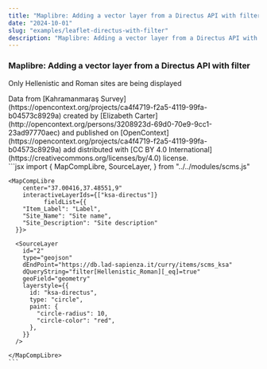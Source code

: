 ```yaml
---
title: "Maplibre: Adding a vector layer from a Directus API with filter"
date: "2024-10-01"
slug: "examples/leaflet-directus-with-filter"
description: "Maplibre: Adding a vector layer from a Directus API with filter"
---
```



### Maplibre: Adding a vector layer from a Directus API with filter

Only Hellenistic and Roman sites are being displayed

<div className="row mt-3 mb-5 border-top border-bottom py-3">
  <div className="col-6">
    <MapCompLibre 
      center="37.00416,37.48551,9"
      interactiveLayerIds={["ksa-directus"]}
      fieldList={{
        "Item_Label": "Label",
        "Site_Name": "Site name",
        "Site_Description": "Site description"
      }}
    >
      <SourceLayer
        id="2"
        type="geojson"
        dEndPoint="https://db.lad-sapienza.it/curry/items/scms_ksa"
        dQueryString="filter[Hellenistic_Roman][_eq]=true"
        geoField="geometry"
        layerstyle={{
          id: "ksa-directus",
          type: "fill",
          paint: {
            "fill-color": "#888",
            "fill-opacity": 0.5
          }
        }}
      />
    </MapCompLibre>
    Data from [Kahramanmaraş Survey](https://opencontext.org/projects/ca4f4719-f2a5-4119-99fa-b04573c8929a) created by [Elizabeth Carter](http://opencontext.org/persons/3208923d-69d0-70e9-9cc1-23ad97770aec) and published on [OpenContext](https://opencontext.org/projects/ca4f4719-f2a5-4119-99fa-b04573c8929a) add distributed with [CC BY 4.0 International](https://creativecommons.org/licenses/by/4.0) license.
  </div>
  <div className="col-6">
    ```jsx
    import {
      MapCompLibre,
      SourceLayer,
    } from "../../modules/scms.js"

    <MapCompLibre
        center="37.00416,37.48551,9"
        interactiveLayerIds={["ksa-directus"]}
              fieldList={{
        "Item_Label": "Label",
        "Site_Name": "Site name",
        "Site_Description": "Site description"
      }}>

      <SourceLayer
        id="2"
        type="geojson"
        dEndPoint="https://db.lad-sapienza.it/curry/items/scms_ksa"
        dQueryString="filter[Hellenistic_Roman][_eq]=true"
        geoField="geometry"
        layerstyle={{
          id: "ksa-directus",
          type: "circle",
          paint: {
            "circle-radius": 10,
            "circle-color": "red",
          },
        }}
      />

    </MapCompLibre>
    ```

  </div>
</div>
